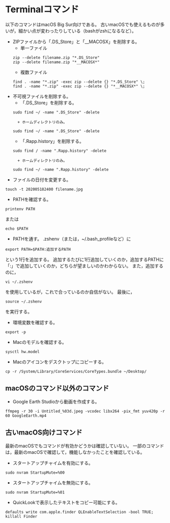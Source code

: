 # Terminalコマンド {#Terminal}

以下のコマンドはmacOS Big Sur向けである。
古いmacOSでも使えるものが多いが，細かい点が変わったりしている（bashがzshになるなど）。

- ZIPファイルから「.DS_Store」と「__MACOSX」を削除する。
    + 単一ファイル
```
zip --delete filename.zip "*.DS_Store"
zip --delete filename.zip "*__MACOSX*"
```
    + 複数ファイル
```
find . -name "*.zip" -exec zip --delete {} "*.DS_Store" \;
find . -name "*.zip" -exec zip --delete {} "*__MACOSX*" \;
```

- 不可視ファイルを削除する。
    + 「.DS_Store」を削除する。
```
sudo find ~/ -name ".DS_Store" -delete
```
        + ホームディレクトリのみ。
```
sudo find ~/ -name ".DS_Store" -delete
```
    + 「.Rapp.history」を削除する。
```
sudo find / -name ".Rapp.history" -delete
```
        + ホームディレクトリのみ。
```
sudo find ~/ -name ".Rapp.history" -delete
```

- ファイルの日付を変更する。
```
touch -t 202005182400 filename.jpg
```

- PATHを確認する。
```
printenv PATH
```
または
```
echo $PATH
```

- PATHを通す。
.zshenv（または，~/.bash_profileなど）に
```
export PATH=$PATH:追加するPATH
```
という1行を追加する。
追加するたびに1行追加していくのか，追加するPATHに「:」で追加していくのか，どちらが望ましいのかわからない。
また，追加するのに，

```
vi ~/.zshenv

```
を使用しているが，これで合っているのか自信がない。
最後に，
```
source ~/.zshenv
```
を実行する。

- 環境変数を確認する。
```
export -p
```

- Macのモデルを確認する。
```
sysctl hw.model
```

- Macのアイコンをデスクトップにコピーする。
```
cp -r /System/Library/CoreServices/CoreTypes.bundle ~/Desktop/
```


## macOSのコマンド以外のコマンド

- Google Earth Studioから動画を作成する。
```
ffmpeg -r 30 -i Untitled_%03d.jpeg -vcodec libx264 -pix_fmt yuv420p -r 60 GoogleEarth.mp4
```


## 古いmacOS向けコマンド

最新のmacOSでもコマンドが有効かどうかは確認していない。
一部のコマンドは，最新のmacOSで確認して，機能しなかったことを確認している。

- スタートアップチャイムを有効にする。
```
sudo nvram StartupMute=%00
```

- スタートアップチャイムを無効にする。
```
sudo nvram StartupMute=%01
```

- QuickLookで表示したテキストをコピー可能にする。
```
defaults write com.apple.finder QLEnableTextSelection -bool TRUE; killall Finder
```
